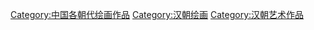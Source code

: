 [[Category:中国各朝代绘画作品|Category:中国各朝代绘画作品]]
[[Category:汉朝绘画|Category:汉朝绘画]]
[[Category:汉朝艺术作品|Category:汉朝艺术作品]]